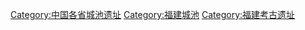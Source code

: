 [[Category:中国各省城池遗址|Category:中国各省城池遗址]]
[[Category:福建城池|Category:福建城池]]
[[Category:福建考古遗址|Category:福建考古遗址]]